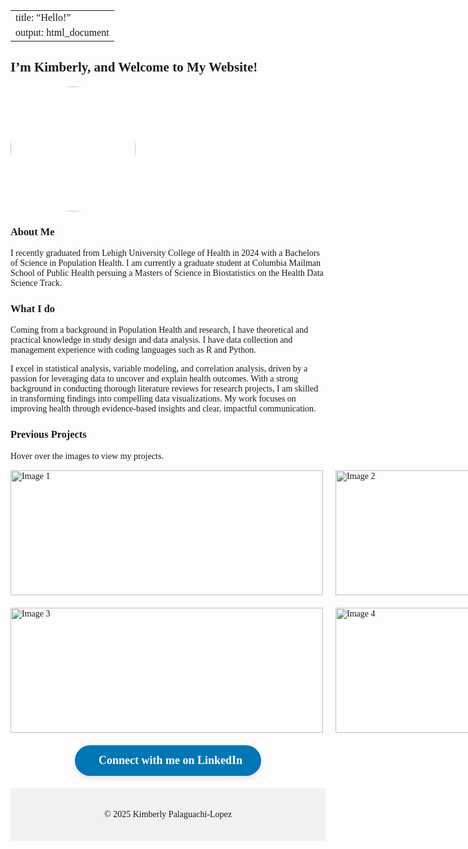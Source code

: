 
---
title: "Hello!"
output: html_document
---

<style>
body {
    font-family: 'Georgia', serif;
}

h1, h2, h3 {
    font-family: 'Georgia', serif;
}
</style>

## I'm Kimberly, and Welcome to My Website!


<img src="images/IMG_5708.jpeg" style="width:200px; height:200px; border-radius:50%; object-fit:cover;">


### About Me

I recently graduated from Lehigh University College of Health in 2024 with a Bachelors of Science in Population Health. I am currently a graduate student at Columbia Mailman School of Public Health persuing a Masters of Science in Biostatistics on the Health Data Science Track. 

### What I do

Coming from a background in Population Health and research, I have theoretical and practical knowledge in study design and data analysis. I have data collection and management experience with coding languages such as R and Python.

I excel in statistical analysis, variable modeling, and correlation analysis, driven by a passion for leveraging data to uncover and explain health outcomes. With a strong background in conducting thorough literature reviews for research projects, I am skilled in transforming findings into compelling data visualizations. My work focuses on improving health through evidence-based insights and clear, impactful communication.

### Previous Projects 

Hover over the images to view my projects. 
```{=html}
<style>

#image-grid .grid-container {
  display: grid;
  grid-template-columns: repeat(2, 1fr);  /* 2 columns */
  gap: 20px;  
  justify-items: center;
  align-items: center;
}


#image-grid .container {
  position: relative;
  width: 500px;  
  height: 200px; 
}

#image-grid .image {
  display: block;
  width: 100%;
  height: 100%;
  object-fit: cover;  
  transition: filter 0.5s ease;  
}


#image-grid .container:hover .image {
  filter: blur(1px);  
}


#image-grid .overlay {
  position: absolute;
  top: 0;
  bottom: 0;
  left: 0;
  right: 0;
  opacity: 0;  
  transition: .5s ease; /* for opacity */
}


#image-grid .container:hover .overlay {
  opacity: 1;  /* Show overlay when container is hovered */
}

#image-grid .text {
  color: white;
  font-size: 20px;
  position: absolute;
  top: 50%;
  left: 50%;
  transform: translate(-50%, -50%);
  text-align: center;
}

#image-grid .text a {
  color: white; 
  text-decoration: none; 
}

#image-grid .text a:hover {
  text-decoration: underline; 
}
</style>


<!-- Image Grid-->
<div id="image-grid">
  <div class="grid-container">
    <div class="container">
      <img src="images/photo1.jpg" alt="Image 1" class="image">
      <div class="overlay">
        <div class="text"><a href="projects.html">Breast Cancer Survival Modeling</a></div>
      </div>
    </div>
    <div class="container">
      <img src="images/photo2.jpg" alt="Image 2" class="image">
      <div class="overlay">
        <div class="text"><a href="asthma_project.html">Asthma Prevalence and Temperature</a></div>
      </div>
    </div>
    <div class="container">
      <img src="images/photo3.jpg" alt="Image 3" class="image">
      <div class="overlay">
        <div class="text"><a href="ewaste.html">E-waste and Health Outcomes in Latin America</a></div>
      </div>
    </div>
    <div class="container">
      <img src="images/photo4.jpg" alt="Image 4" class="image">
      <div class="overlay">
        <div class="text"><a href="cap.html">Health Disparities Among Older Adults Living with a Disability in NYC</a></div>
      </div>
    </div>
  </div>
</div>

```



```{=html}

<head>
    <meta charset="UTF-8">
    <meta name="viewport" content="width=device-width, initial-scale=1.0">
    <title>My Portfolio</title>
    <link rel="stylesheet" href="https://cdnjs.cloudflare.com/ajax/libs/font-awesome/6.0.0-beta3/css/all.min.css">
    <style>

        .linkedin-btn {
            display: inline-flex;
            align-items: center;
            background-color: #0077b5; 
            color: white;
            padding: 14px 30px; /* Slightly adjusted padding */
            border-radius: 50px; /* Rounded corners */
            text-decoration: none;
            font-size: 18px; /* Font size */
            font-weight: bold; /* Bold text */
            transition: background-color 0.3s, transform 0.3s;
            box-shadow: 0px 4px 8px rgba(0, 0, 0, 0.1); 
            margin: 20px 0; 
        }

        .linkedin-btn i {
            margin-right: 8px; 
            font-size: 18px;
        }

        .linkedin-btn:hover {
            background-color: #005a8c;
            transform: translateY(-1px);
        }


        section {
            text-align: center;
        }

        footer {
            text-align: center;
            padding: 20px;
            background-color: #f1f1f1;
        }
    </style>
</head>
<body>

   
    <section>
        <a href="https://www.linkedin.com/in/kimberly-palaguachi-lopez2024/" target="_blank" class="linkedin-btn">
            <i class="fab fa-linkedin"></i> Connect with me on LinkedIn
        </a>
    </section>

    <footer>
        <p>© 2025 Kimberly Palaguachi-Lopez</p>
    </footer>

</body>
</html>

```



